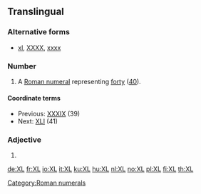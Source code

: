 ==Translingual==

===Alternative forms===
* [[xl]], [[XXXX]], [[xxxx]]

===Number===
{{mul-number}}

# A [[Roman numeral]] representing [[forty]] ([[40]]).

====Coordinate terms====
* Previous: [[XXXIX]] (39)
* Next: [[XLI]] (41)

===Adjective===
{{en-adj|-}}

# {{initialism of|[[extra]] [[large]]|lang=en}}

[[Category:Roman numerals]]

[[de:XL]]
[[fr:XL]]
[[io:XL]]
[[it:XL]]
[[ku:XL]]
[[hu:XL]]
[[nl:XL]]
[[no:XL]]
[[pl:XL]]
[[fi:XL]]
[[th:XL]]